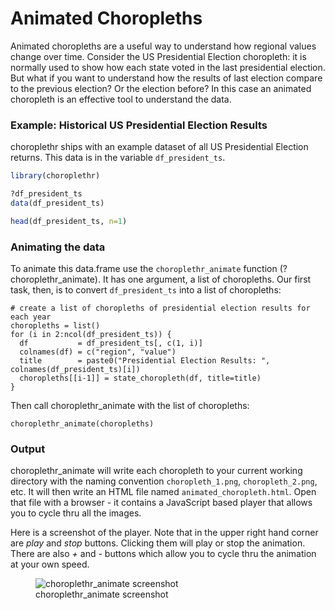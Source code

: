 <!--
  %\VignetteEngine{knitr}
%\VignetteIndexEntry{g) Animated Choropleths}
-->
  
Animated Choropleths
========================================================
  
  Animated choropleths are a useful way to understand how regional values change over time.  Consider the US Presidential Election choropleth: it is normally used to show how each state voted in the last presidential election.  But what if you want to understand how the results of last election compare to the previous election? Or the election before?  In this case an animated choropleth is an effective tool to understand the data.

### Example: Historical US Presidential Election Results
choroplethr ships with an example dataset of all US Presidential Election returns. This data is in the variable `df_president_ts`.

```r
library(choroplethr)

?df_president_ts
data(df_president_ts)

head(df_president_ts, n=1)
```

### Animating the data

To animate this data.frame use the `choroplethr_animate` function (?choroplethr_animate).  It has one argument, a list of choropleths.  Our first task, then, is to convert `df_president_ts` into a list of choropleths:
  
```
# create a list of choropleths of presidential election results for each year
choropleths = list()
for (i in 2:ncol(df_president_ts)) {
  df           = df_president_ts[, c(1, i)]
  colnames(df) = c("region", "value")
  title        = paste0("Presidential Election Results: ", colnames(df_president_ts)[i])
  choropleths[[i-1]] = state_choropleth(df, title=title)
}
```

Then call choroplethr_animate with the list of choropleths:
  
```
choroplethr_animate(choropleths)
```

### Output

choroplethr_animate will write each choropleth to your current working directory with the naming convention `choropleth_1.png`, `choropleth_2.png`, etc.  It will then write an HTML file named `animated_choropleth.html`.  Open that file with a browser - it contains a JavaScript based player that allows you to cycle thru all the images. 

Here is a screenshot of the player.  Note that in the upper right hand corner are _play_ and _stop_ buttons.  Clicking them will play or stop the animation.  There are also _+_ and _-_ buttons which allow you to cycle thru the animation at your own speed.

![choroplethr_animate screenshot](https://raw.githubusercontent.com/trulia/choroplethr/10e5e8447c24ef4ca8494eaa35ece8585e091993/wiki-images/animation-screenshot.png)